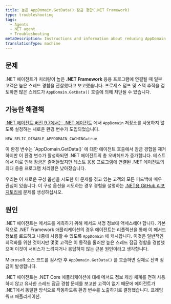 ```yaml
---
title: 높은 AppDomain.GetData() 잠금 경합(.NET Framework)
type: troubleshooting
tags:
  - Agents
  - NET agent
  - Troubleshooting
metaDescription: Instructions and information about reducing AppDomain.GetData() lock contention for impacted .NET Framework applications
translationType: machine
---
```


## 문제

.NET 에이전트가 처리량이 높은 **.NET Framework** 응용 프로그램에 연결될 때 일부 고객은 높은 스레드 경합을 관찰했다고 보고했습니다. 프로세스 덤프 및 스택 추적을 검토하면 많은 스레드가 `AppDomain.GetData()` 호출에 의해 차단될 수 있습니다.

## 가능한 해결책

[.NET 에이전트 버전 9.7에서는 .NET 에이전트](/docs/release-notes/agent-release-notes/net-release-notes) 에서 `AppDomain` 저장소를 사용하지 않도록 설정하는 새로운 환경 변수가 도입되었습니다.

```
NEW_RELIC_DISABLE_APPDOMAIN_CACHING=true
```

<Callout variant="caution">
  이 환경 변수는 `AppDomain.GetData()` 에 대한 에이전트 호출에서 잠금 경합을 제거하지만 이 환경 변수가 활성화되면 .NET 에이전트의 총 오버헤드가 증가합니다. 테스트에서 이로 인해 잠금은 줄어들었지만 테스트 응용 프로그램에 연결된 .NET 에이전트의 최대 응용 프로그램 처리량은 낮아졌습니다.
</Callout>

우리는 이 새로운 구성 옵션을 시도한 이 문제를 겪고 있는 고객의 모든 피드백에 매우 관심이 있습니다. 이 구성 옵션을 시도하는 경우 경험을 설명하는 [.NET용 GitHub 리포지토리에](https://github.com/newrelic/newrelic-dotnet-agent) 문제를 생성하십시오.

## 원인

.NET 에이전트는 메서드를 계측하기 위해 메서드 서명 정보에 액세스해야 합니다. 기본적으로 .NET Framework 애플리케이션의 경우 에이전트는 리플렉션을 통해 이 메서드 정보를 로드하고 나중에 사용할 수 있도록 `AppDomain` 에 캐시합니다. 이것은 일반적인 최적화를 위한 것이지만 몇몇 고객은 이 동작을 둘러싼 높은 스레드 잠금 경합을 경험했으며 이것이 서비스가 느려지거나 응답하지 않는 근본 원인이라고 생각합니다.

Microsoft 소스 코드를 검사한 후 `AppDomain.GetData()` 를 호출하면 실제로 전역 잠금이 발생합니다.

.NET 에이전트는 .NET Core 애플리케이션에 대해 메서드 정보 캐싱 체계를 전혀 사용하지 않고 유사한 스레드 잠금 경합 문제를 보고한 고객이 없기 때문에 에이전트가 .NET에서 동일한 방식으로 작동하도록 환경 변수를 노출하기로 결정했습니다. 프레임워크 애플리케이션.